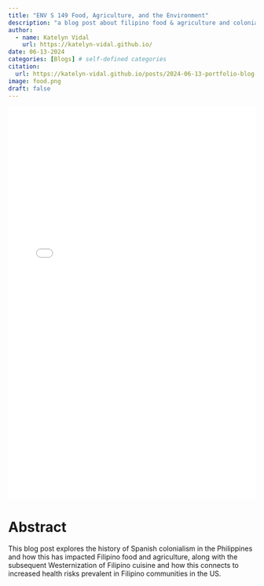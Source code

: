 ```yaml
---
title: "ENV S 149 Food, Agriculture, and the Environment"
description: "a blog post about filipino food & agriculture and colonialism"
author:
  - name: Katelyn Vidal
    url: https://katelyn-vidal.github.io/
date: 06-13-2024
categories: [Blogs] # self-defined categories
citation: 
  url: https://katelyn-vidal.github.io/posts/2024-06-13-portfolio-blog-blog-post/ 
image: food.png
draft: false 
---
```


![](ES149_Final_Project_.pdf){width=100% height=800 }

# Abstract

This blog post explores the history of Spanish colonialism in the Philippines and how this has impacted Filipino food and agriculture, along with the subsequent Westernization of Filipino cuisine and how this connects to increased health risks prevalent in Filipino communities in the US.
